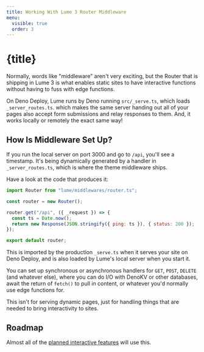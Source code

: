 ```yaml
---
title: Working With Lume 3 Router Middleware
menu:
  visible: true
  order: 3
---
```


# {title}

Normally, words like "middleware" aren't very exciting, but the Router that 
is shipping in Lume 3 is what enables static sites to have interactive functions
without having to fuss with edge functions.

On Deno Deploy, Lume runs by Deno running `src/_serve.ts`, which loads `_server_routes.ts`.
which makes the same server handing out all of your pages also accept form submissions 
and relay responses to them. And, it works locally or remotely the exact same way!

## How Is Middleware Set Up?

If you run the local server on port 3000 and go to `/api`, you'll see a timestamp. It's
being dynamically generated by a handler in `_server_routes.ts`, which is where the theme
middleware ships.

Have a look at the code that produces it:

```js
import Router from "lume/middlewares/router.ts";

const router = new Router();

router.get("/api", ({ _request }) => {
  const ts = Date.now();
  return new Response(JSON.stringify({ ping: ts }), { status: 200 });
});

export default router;
```

This is imported by the production `_serve.ts` when it serves your 
site on Deno Deploy, and is also loaded by Lume's local server when 
you start it. 

You can set up synchronous or asynchronous handlers for `GET`, `POST`, 
`DELETE` (and whatever else), where you can do I/O with DenoKV or 
other databases, await the return of `fetch()` to pull in content, or 
whatever you'd normally use edge functions for.

This isn't for serving dynamic pages, just for handling things that
are needed to bring interactivity to sites.

## Roadmap 

Almost all of the [planned interactive features](/blog/interactive-feature-plans/) 
will use this. 